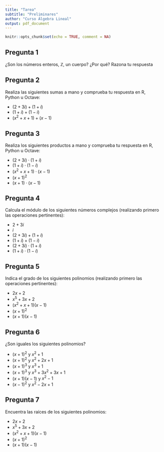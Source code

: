 ```yaml
---
title: "Tarea"
subtitle: "Preliminares"
author: "Curso Álgebra Lineal"
output: pdf_document
---
```


```r
knitr::opts_chunk$set(echo = TRUE, comment = NA)
```

## Pregunta 1

¿Son los números enteros, $\mathbb{Z}$, un cuerpo? ¿Por qué? Razona tu respuesta

## Pregunta 2

Realiza las siguientes sumas a mano y comprueba tu respuesta en R, Python u Octave:

- $(2+3i)+(1+i)$
- $(1+i)+(1-i)$
- $(x^2+x+1)+(x-1)$

## Pregunta 3

Realiza los siguientes productos a mano y comprueba tu respuesta en R, Python u Octave:

- $(2+3i)\cdot(1+i)$
- $(1+i)\cdot(1-i)$
- $(x^2+x+1)\cdot(x-1)$
- $(x+1)^2$
- $(x+1)\cdot(x-1)$

## Pregunta 4

Calcula el módulo de los siguientes números complejos (realizando primero las operaciones pertinentes): 

- $2+3i$
- $i$
- $(2+3i)+(1+i)$
- $(1+i)+(1-i)$
- $(2+3i)\cdot(1+i)$
- $(1+i)\cdot(1-i)$

## Pregunta 5

Indica el grado de los siguientes polinomios (realizando primero las operaciones pertinentes):

- $2x+2$
- $x^5+3x+2$
- $(x^2+x+1)(x-1)$
- $(x+1)^2$
- $(x+1)(x-1)$

## Pregunta 6

¿Son iguales los siguientes polinomios?

- $(x+1)^2$  y $x^2+1$
- $(x+1)^2$ y $x^2+2x+1$
- $(x+1)^3$ y $x^3+1$
- $(x+1)^3$ y $x^3+3x^2+3x+1$
- $(x+1)(x-1)$ y $x^2-1$
- $(x-1)^2$ y $x^2-2x+1$

## Pregunta 7

Encuentra las raíces de los siguientes polinomios:

- $2x+2$
- $x^5+3x+2$
- $(x^2+x+1)(x-1)$
- $(x+1)^2$
- $(x+1)(x-1)$
